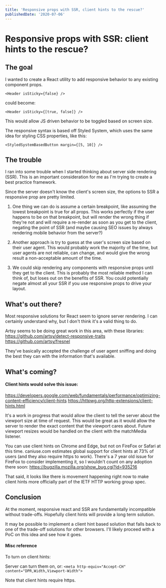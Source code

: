 ```yaml
---
title: 'Responsive props with SSR, client hints to the rescue?'
publishedDate: '2020-07-06'
---
```


# Responsive props with SSR: client hints to the rescue?

## The goal

I wanted to create a React utility to add responsive behavior to any existing component props.

```
<Header isSticky={false} />
```

could become:

```
<Header isSticky={[true, false]} />
```

This would allow JS driven behavior to be toggled based on screen size.

The responsive syntax is based off Styled System, which uses the same idea for styling CSS properties, like this:

```
<StyledSystemBasedButton margin={[5, 10]} />
```

## The trouble

I ran into some trouble when I started thinking about server side rendering (SSR). This is an important consideration for me as I'm trying to create a best practice framework.

Since the server doesn't know the client's screen size, the options to SSR a responsive prop are pretty limited.

1. One thing we can do is assume a certain breakpoint, like assuming the lowest breakpoint is true for all props. This works perfectly if the user happens to be on that breakpoint, but will render the wrong thing if they're not and will require a re-render as soon as you get to the client, negating the point of SSR (and maybe causing SEO issues by always rendering mobile behavior from the server?)

2. Another approach is try to guess at the user's screen size based on their user agent. This would probably work the majority of the time, but user agents are not reliable, can change, and would give the wrong result a non-acceptable amount of the time.

3. We could skip rendering any components with responsive props until they get to the client. This is probably the most reliable method I can think of, but loses out on the benefits of SSR. You could potentially negate almost all your SSR if you use responsive props to drive your layout.

## What's out there?

Most responsive solutions for React seem to ignore server rendering. I can certainly understand why, but I don't think it's a valid thing to do.

Artsy seems to be doing great work in this area, with these libraries:
https://github.com/artsy/detect-responsive-traits
https://github.com/artsy/fresnel

They've basically accepted the challenge of user agent sniffing and doing the best they can with the information that's available.

## What's coming?

#### Client hints would solve this issue:

https://developers.google.com/web/fundamentals/performance/optimizing-content-efficiency/client-hints
https://httpwg.org/http-extensions/client-hints.html

It's a work in progress that would allow the client to tell the server about the viewport size at time of request. This would be great as it would allow the server to render the exact content that the viewport cares about. Future viewport resizes would be handled on the client with the matchMedia listener.

You can use client hints on Chrome and Edge, but not on FireFox or Safari at this time. caniuse.com estimates global support for client hints at 73% of users (and they also require https to work). There's a 7 year old issue for FireFox to consider implementing it, so I wouldn't count on any adoption there soon:
https://bugzilla.mozilla.org/show_bug.cgi?id=935216

That said, it looks like there is movement happening right now to make client hints more officially part of the IETF HTTP working group spec.

## Conclusion

At the moment, responsive react and SSR are fundamentally incompatible without trade-offs. Hopefully client hints will provide a long term solution.

It may be possible to implement a client hint based solution that falls back to one of the trade-off solutions for other browsers. I'll likely proceed with a PoC on this idea and see how it goes.

#### Misc reference

To turn on client hints:

Server can turn them on, or:
`<meta http-equiv="Accept-CH" content="DPR,Width,Viewport-Width">`

Note that client hints require https.
